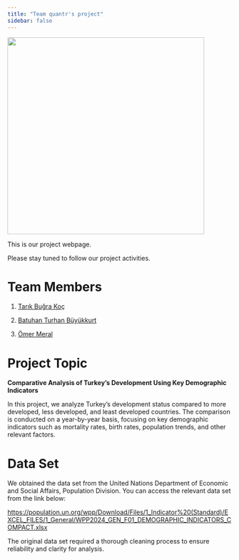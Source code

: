 ```yaml
---
title: "Team quantr's project"
sidebar: false 
---
```


![](images/aiworldmap.jpeg){fig-align="center" width="441"}

This is our project webpage.

Please stay tuned to follow our project activities.

# Team Members

1.  [Tarık Buğra Koç](https://github.com/emu-hacettepe-analytics/emu430-fall2024-tarikbugrakoc)

2.  [Batuhan Turhan Büyükkurt](https://github.com/emu-hacettepe-analytics/emu430-fall2024-btbuyukkurt)

3.  [Ömer Meral](https://github.com/omeral7)

# Project Topic

**Comparative Analysis of Turkey's Development Using Key Demographic Indicators**

In this project, we analyze Turkey's development status compared to more developed, less developed, and least developed countries. The comparison is conducted on a year-by-year basis, focusing on key demographic indicators such as mortality rates, birth rates, population trends, and other relevant factors.

# Data Set

We obtained the data set from the United Nations Department of Economic and Social Affairs, Population Division. You can access the relevant data set from the link below:

<https://population.un.org/wpp/Download/Files/1_Indicator%20(Standard)/EXCEL_FILES/1_General/WPP2024_GEN_F01_DEMOGRAPHIC_INDICATORS_COMPACT.xlsx>

The original data set required a thorough cleaning process to ensure reliability and clarity for analysis.
